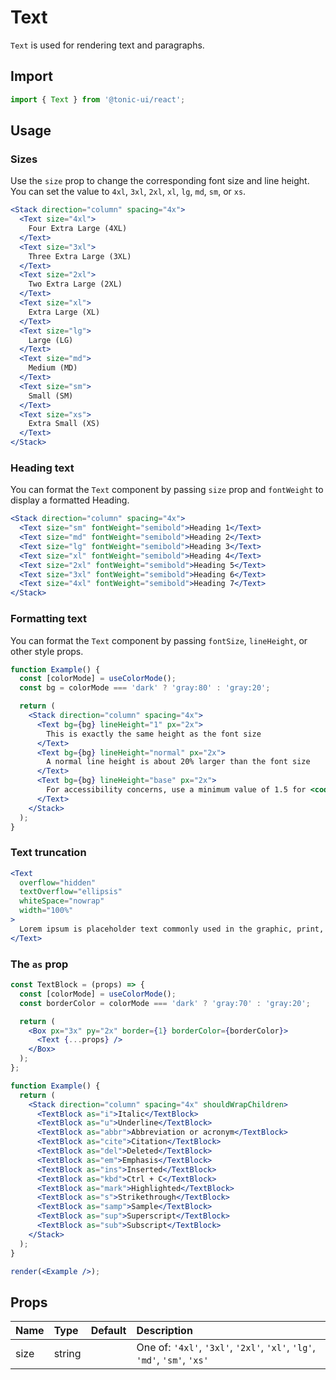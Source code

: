 # Text

`Text` is used for rendering text and paragraphs.

## Import

```js
import { Text } from '@tonic-ui/react';
```

## Usage

### Sizes

Use the `size` prop to change the corresponding font size and line height. You can set the value to `4xl`, `3xl`, `2xl`, `xl`, `lg`, `md`, `sm`, or `xs`.

```jsx
<Stack direction="column" spacing="4x">
  <Text size="4xl">
    Four Extra Large (4XL)
  </Text>
  <Text size="3xl">
    Three Extra Large (3XL)
  </Text>
  <Text size="2xl">
    Two Extra Large (2XL)
  </Text>
  <Text size="xl">
    Extra Large (XL)
  </Text>
  <Text size="lg">
    Large (LG)
  </Text>
  <Text size="md">
    Medium (MD)
  </Text>
  <Text size="sm">
    Small (SM)
  </Text>
  <Text size="xs">
    Extra Small (XS)
  </Text>
</Stack>
```

### Heading text

You can format the `Text` component by passing `size` prop and `fontWeight` to display a formatted Heading.

```jsx
<Stack direction="column" spacing="4x">
  <Text size="sm" fontWeight="semibold">Heading 1</Text>
  <Text size="md" fontWeight="semibold">Heading 2</Text>
  <Text size="lg" fontWeight="semibold">Heading 3</Text>
  <Text size="xl" fontWeight="semibold">Heading 4</Text>
  <Text size="2xl" fontWeight="semibold">Heading 5</Text>
  <Text size="3xl" fontWeight="semibold">Heading 6</Text>
  <Text size="4xl" fontWeight="semibold">Heading 7</Text>
</Stack>
```

### Formatting text

You can format the `Text` component by passing `fontSize`, `lineHeight`, or other style props.

```jsx
function Example() {
  const [colorMode] = useColorMode();
  const bg = colorMode === 'dark' ? 'gray:80' : 'gray:20';

  return (
    <Stack direction="column" spacing="4x">
      <Text bg={bg} lineHeight="1" px="2x">
        This is exactly the same height as the font size
      </Text>
      <Text bg={bg} lineHeight="normal" px="2x">
        A normal line height is about 20% larger than the font size
      </Text>
      <Text bg={bg} lineHeight="base" px="2x">
        For accessibility concerns, use a minimum value of 1.5 for <code>line-height</code> for main paragraph content
      </Text>
    </Stack>
  );
}
```

### Text truncation

```jsx
<Text
  overflow="hidden"
  textOverflow="ellipsis"
  whiteSpace="nowrap"
  width="100%"
>
  Lorem ipsum is placeholder text commonly used in the graphic, print, and publishing industries for previewing layouts and visual mockups. Lorem ipsum is placeholder text commonly used in the graphic, print, and publishing industries for previewing layouts and visual mockups.
</Text>
```

### The `as` prop

```jsx noInline
const TextBlock = (props) => {
  const [colorMode] = useColorMode();
  const borderColor = colorMode === 'dark' ? 'gray:70' : 'gray:20';

  return (
    <Box px="3x" py="2x" border={1} borderColor={borderColor}>
      <Text {...props} />
    </Box>
  );
};

function Example() {
  return (
    <Stack direction="column" spacing="4x" shouldWrapChildren>
      <TextBlock as="i">Italic</TextBlock>
      <TextBlock as="u">Underline</TextBlock>
      <TextBlock as="abbr">Abbreviation or acronym</TextBlock>
      <TextBlock as="cite">Citation</TextBlock>
      <TextBlock as="del">Deleted</TextBlock>
      <TextBlock as="em">Emphasis</TextBlock>
      <TextBlock as="ins">Inserted</TextBlock>
      <TextBlock as="kbd">Ctrl + C</TextBlock>
      <TextBlock as="mark">Highlighted</TextBlock>
      <TextBlock as="s">Strikethrough</TextBlock>
      <TextBlock as="samp">Sample</TextBlock>
      <TextBlock as="sup">Superscript</TextBlock>
      <TextBlock as="sub">Subscript</TextBlock>
    </Stack>
  );
}

render(<Example />);
```

## Props

| Name | Type | Default | Description |
| :--- | :--- | :------ | :---------- |
| size | string | | One of: `'4xl'`, `'3xl'`, `'2xl'`, `'xl'`, `'lg'`, `'md'`, `'sm'`, `'xs'` |
